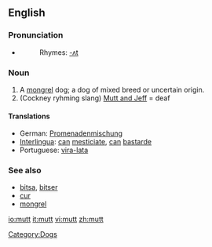 ==English==

===Pronunciation===
*{{audio|en-us-mutt.ogg|Audio (US)}}
*:Rhymes: [[Rhymes:English:-ʌt|-ʌt]]

===Noun===
# A [[mongrel]] dog; a dog of mixed breed or uncertain origin.
# (Cockney ryhming slang) [[Mutt and Jeff]] = deaf

====Translations====
*German: [[Promenadenmischung]] {{f}}
*[[Interlingua]]: [[can]] [[mesticiar|mesticiate]], [[can]] [[bastarde]]
*Portuguese: [[vira-lata]] {{m}}

===See also===
*[[bitsa]], [[bitser]]
*[[cur]]
*[[mongrel]]

[[Category:Dogs]]

[[io:mutt]]
[[it:mutt]]
[[vi:mutt]]
[[zh:mutt]]